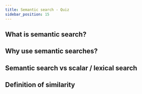 ```yaml
---
title: Semantic search - Quiz
sidebar_position: 15
---
```


## What is semantic search?

## Why use semantic searches?

## Semantic search vs scalar / lexical search

## Definition of similarity